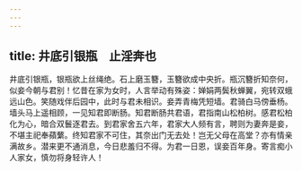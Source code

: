 ```yaml
---
---
---
```

title: 井底引银瓶　止淫奔也
---



井底引银瓶，银瓶欲上丝绳绝。石上磨玉簪，玉簪欲成中央折。瓶沉簪折知奈何，似妾今朝与君别！忆昔在家为女时，人言举动有殊姿：婵娟两鬓秋蝉翼，宛转双蛾远山色。笑随戏伴后园中，此时与君未相识。妾弄青梅凭短墙。君骑白马傍垂杨。墙头马上遥相顾，一见知君即断肠。知君断肠共君语，君指南山松柏树。感君松柏化为心，暗合双鬟逐君去。到君家舍五六年，君家大人频有言，聘则为妻奔是妾，不堪主祀奉蘋蘩。终知君家不可住，其奈出门无去处！岂无父母在高堂？亦有情亲满故乡。潜来更不通消息，今日悲羞归不得。为君一日恩，误妾百年身。寄言痴小人家女，慎勿将身轻许人！